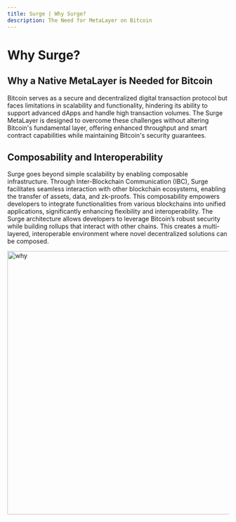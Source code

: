 ```yaml
---
title: Surge | Why Surge?
description: The Need for MetaLayer on Bitcoin
---
```


# Why Surge?

## Why a Native MetaLayer is Needed for Bitcoin
Bitcoin serves as a secure and decentralized digital transaction protocol but faces limitations in scalability and functionality, hindering its ability to support advanced dApps and handle high transaction volumes. The Surge MetaLayer is designed to overcome these challenges without altering Bitcoin's fundamental layer, offering enhanced throughput and smart contract capabilities while maintaining Bitcoin's security guarantees.
## Composability and Interoperability
Surge goes beyond simple scalability by enabling composable infrastructure. Through Inter-Blockchain Communication (IBC), Surge facilitates seamless interaction with other blockchain ecosystems, enabling the transfer of assets, data, and zk-proofs. This composability empowers developers to integrate functionalities from various blockchains into unified applications, significantly enhancing flexibility and interoperability.
The Surge architecture allows developers to leverage Bitcoin’s robust security while building rollups that interact with other chains. This creates a multi-layered, interoperable environment where novel decentralized solutions can be composed.

<img src="/assets/why-surge.png" alt="why" width="600" height="600" />
